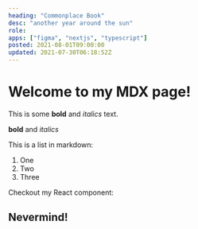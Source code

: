 ```yaml
---
heading: "Commonplace Book"
desc: "another year around the sun"
role:
apps: ["figma", "nextjs", "typescript"]
posted: 2021-08-01T09:00:00
updated: 2021-07-30T06:18:52Z
---
```


# Welcome to my MDX page!

This is some **bold** and _italics_ text.

**bold** and _italics_

This is a list in markdown:

1. One
2. Two
3. Three

Checkout my React component:

## Nevermind!
